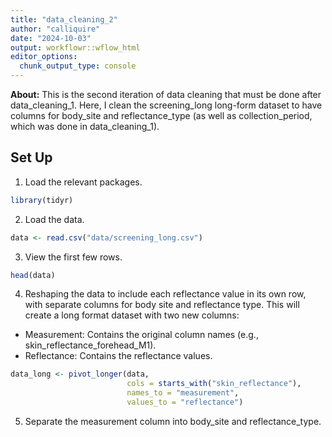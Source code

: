 ```yaml
---
title: "data_cleaning_2"
author: "calliquire"
date: "2024-10-03"
output: workflowr::wflow_html
editor_options:
  chunk_output_type: console
---
```


**About:** This is the second iteration of data cleaning that must be done after data_cleaning_1. Here, I clean the screening_long long-form dataset to have columns for body_site and reflectance_type (as well as collection_period, which was done in data_cleaning_1).

## Set Up

1. Load the relevant packages.
```r
library(tidyr)
```

2. Load the data.
```r
data <- read.csv("data/screening_long.csv")
```

3. View the first few rows.
```r
head(data)
```

4. Reshaping the data to include each reflectance value in its own row, with separate columns for body site and reflectance type. This will create a long format dataset with two new columns:
-   Measurement: Contains the original column names (e.g., skin_reflectance_forehead_M1).
-   Reflectance: Contains the reflectance values.
```r
data_long <- pivot_longer(data, 
                          cols = starts_with("skin_reflectance"), 
                          names_to = "measurement", 
                          values_to = "reflectance")
```

5. Separate the measurement column into body_site and reflectance_type.
```r

```

